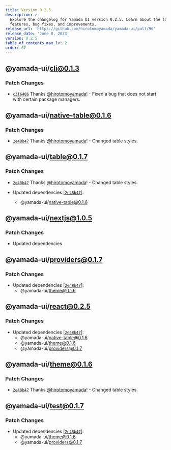```yaml
---
title: Version 0.2.5
description: >-
  Explore the changelog for Yamada UI version 0.2.5. Learn about the latest
  features, bug fixes, and improvements.
release_url: 'https://github.com/hirotomoyamada/yamada-ui/pull/96'
release_date: 'June 8, 2023'
version: 0.2.5
table_of_contents_max_lv: 2
order: 67
---
```


## @yamada-ui/cli@0.1.3

### Patch Changes

- [`c3f6406`](https://github.com/hirotomoyamada/yamada-ui/commit/c3f6406f2d1483bd3f1c3f8dac90650ccaee16bf) Thanks [@hirotomoyamada](https://github.com/hirotomoyamada)! - Fixed a bug that does not start with certain package managers.

## @yamada-ui/native-table@0.1.6

### Patch Changes

- [`2e48b47`](https://github.com/hirotomoyamada/yamada-ui/commit/2e48b4743186263a9d8f2f8442575b7a59df9ca8) Thanks [@hirotomoyamada](https://github.com/hirotomoyamada)! - Changed table styles.

## @yamada-ui/table@0.1.7

### Patch Changes

- [`2e48b47`](https://github.com/hirotomoyamada/yamada-ui/commit/2e48b4743186263a9d8f2f8442575b7a59df9ca8) Thanks [@hirotomoyamada](https://github.com/hirotomoyamada)! - Changed table styles.

- Updated dependencies \[[`2e48b47`](https://github.com/hirotomoyamada/yamada-ui/commit/2e48b4743186263a9d8f2f8442575b7a59df9ca8)]:
  - @yamada-ui/native-table@0.1.6

## @yamada-ui/nextjs@1.0.5

### Patch Changes

- Updated dependencies

## @yamada-ui/providers@0.1.7

### Patch Changes

- Updated dependencies \[[`2e48b47`](https://github.com/hirotomoyamada/yamada-ui/commit/2e48b4743186263a9d8f2f8442575b7a59df9ca8)]:
  - @yamada-ui/theme@0.1.6

## @yamada-ui/react@0.2.5

### Patch Changes

- Updated dependencies \[[`2e48b47`](https://github.com/hirotomoyamada/yamada-ui/commit/2e48b4743186263a9d8f2f8442575b7a59df9ca8)]:
  - @yamada-ui/native-table@0.1.6
  - @yamada-ui/theme@0.1.6
  - @yamada-ui/providers@0.1.7

## @yamada-ui/theme@0.1.6

### Patch Changes

- [`2e48b47`](https://github.com/hirotomoyamada/yamada-ui/commit/2e48b4743186263a9d8f2f8442575b7a59df9ca8) Thanks [@hirotomoyamada](https://github.com/hirotomoyamada)! - Changed table styles.

## @yamada-ui/test@0.1.7

### Patch Changes

- Updated dependencies \[[`2e48b47`](https://github.com/hirotomoyamada/yamada-ui/commit/2e48b4743186263a9d8f2f8442575b7a59df9ca8)]:
  - @yamada-ui/theme@0.1.6
  - @yamada-ui/providers@0.1.7

